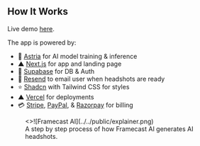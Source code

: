 ## How It Works

Live demo [here](https://framecast-ai.vercel.app).

The app is powered by:

- 🚀 [Astria](https://www.astria.ai/) for AI model training & inference
- ▲ [Next.js](https://nextjs.org/) for app and landing page
- 🔋 [Supabase](https://supabase.com/) for DB & Auth
- 📩 [Resend](https://resend.com/) to email user when headshots are ready
- ⭐️ [Shadcn](https://ui.shadcn.com/) with Tailwind CSS for styles
- ▲ [Vercel](https://vercel.com/) for deployments
- 💳 [Stripe](https://stripe.com/), [PayPal](https://www.paypal.com/), & [Razorpay](https://razorpay.com/) for billing

<figure className="mt-10">
  <>![Framecast AI](../../public/explainer.png)</>
  <figcaption>
    A step by step process of how Framecast AI generates AI headshots.
  </figcaption>
</figure>
